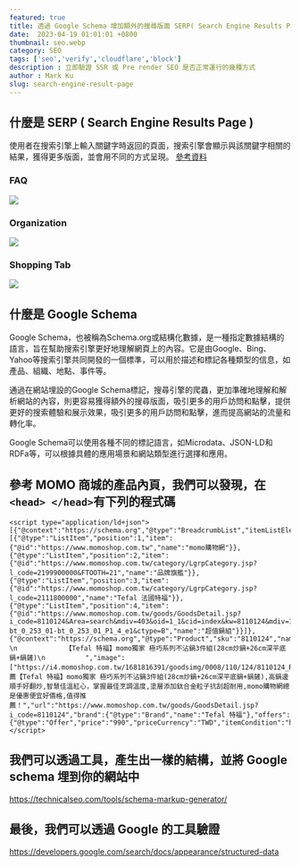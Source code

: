 ```yaml
---
featured: true
title: 透過 Google Schema 增加額外的搜尋版面 SERP( Search Engine Results Page )
date:  2023-04-19 01:01:01 +0800
thumbnail: seo.webp
category: SEO
tags: ['seo','verify','cloudflare','block']
description : 立即驗證 SSR 或 Pre render SEO 是否正常運行的幾種方式
author : Mark Ku
slug: search-engine-result-page
---
```

## 什麼是  SERP ( Search Engine Results Page )
使用者在搜索引擎上輸入關鍵字時返回的頁面，搜索引擎會顯示與該關鍵字相關的結果，獲得更多版面，並會用不同的方式呈現。 [參考資料](https://www.semrush.com/blog/serp-features-guide/)

### FAQ
![](https://i.imgur.com/dDnRqXb.png)
### Organization
![](https://i.imgur.com/cpDu4KC.png)

### Shopping Tab
![](https://i.imgur.com/5CRjHEF.png)


## 什麼是 Google Schema 
Google Schema，也被稱為Schema.org或結構化數據，是一種指定數據結構的語言，旨在幫助搜索引擎更好地理解網頁上的內容。它是由Google、Bing、Yahoo等搜索引擎共同開發的一個標準，可以用於描述和標記各種類型的信息，如產品、組織、地點、事件等。

通過在網站埋設的Google Schema標記，搜尋引擎的爬蟲，更加準確地理解和解析網站的內容，則更容易獲得額外的搜尋版面，吸引更多的用戶訪問和點擊，提供更好的搜索體驗和展示效果，吸引更多的用戶訪問和點擊，進而提高網站的流量和轉化率。

Google Schema可以使用各種不同的標記語言，如Microdata、JSON-LD和RDFa等，可以根據具體的應用場景和網站類型進行選擇和應用。

## 參考 MOMO 商城的產品內頁，我們可以發現，在 `<head> </head>`有下列的程式碼
```
<script type="application/ld+json">[{"@context":"https://schema.org","@type":"BreadcrumbList","itemListElement":[{"@type":"ListItem","position":1,"item":{"@id":"https://www.momoshop.com.tw","name":"momo購物網"}},{"@type":"ListItem","position":2,"item":{"@id":"https://www.momoshop.com.tw/category/LgrpCategory.jsp?l_code=2199900000&FTOOTH=21","name":"品牌旗艦"}},{"@type":"ListItem","position":3,"item":{"@id":"https://www.momoshop.com.tw/category/LgrpCategory.jsp?l_code=2111800000","name":"Tefal 法國特福"}},{"@type":"ListItem","position":4,"item":{"@id":"https://www.momoshop.com.tw/goods/GoodsDetail.jsp?i_code=8110124&Area=search&mdiv=403&oid=1_1&cid=index&kw=8110124&mdiv=1099900000-bt_0_253_01-bt_0_253_01_P1_4_e1&ctype=B","name":"超值鍋組"}}]},{"@context":"https://schema.org","@type":"Product","sku":"8110124","name":"\n            \n            【Tefal 特福】momo獨家 極巧系列不沾鍋3件組(28cm炒鍋+26cm深平底鍋+鍋鏟)\n          ","image":["https://i4.momoshop.com.tw/1681816391/goodsimg/0008/110/124/8110124_R.webp","https://i1.momoshop.com.tw/1681816391/goodsimg/0008/110/124/8110124_R1.webp","https://i2.momoshop.com.tw/1681816391/goodsimg/0008/110/124/8110124_R2.webp","https://i3.momoshop.com.tw/1681816391/goodsimg/0008/110/124/8110124_R3.webp","https://i4.momoshop.com.tw/1681816391/goodsimg/0008/110/124/8110124_R4.webp","https://i1.momoshop.com.tw/1681816391/goodsimg/0008/110/124/8110124_R5.webp"],"description":"推薦【Tefal 特福】momo獨家 極巧系列不沾鍋3件組(28cm炒鍋+26cm深平底鍋+鍋鏟),高鍋邊順手好翻炒,智慧佳溫紅心，掌握最佳烹調溫度,塗層添加鈦合金粒子抗刮超耐用,momo購物網總是優惠便宜好價格,值得推薦！","url":"https://www.momoshop.com.tw/goods/GoodsDetail.jsp?i_code=8110124","brand":{"@type":"Brand","name":"Tefal 特福"},"offers":{"@type":"Offer","price":"990","priceCurrency":"TWD","itemCondition":"https://schema.org/NewCondition","availability":"https://schema.org/InStock"}}]</script>
```

## 我們可以透過工具，產生出一樣的結構，並將 Google schema 埋到你的網站中
https://technicalseo.com/tools/schema-markup-generator/

## 最後，我們可以透過 Google 的工具驗證
https://developers.google.com/search/docs/appearance/structured-data